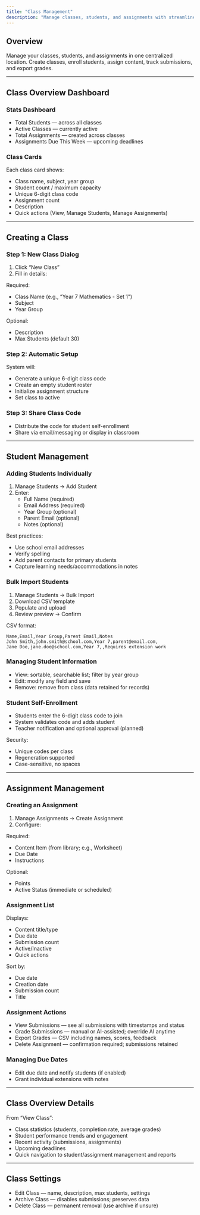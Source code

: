 ```yaml
---
title: "Class Management"
description: "Manage classes, students, and assignments with streamlined workflows."
---
```


## Overview

Manage your classes, students, and assignments in one centralized location. Create classes, enroll students, assign content, track submissions, and export grades.

---

## Class Overview Dashboard

### Stats Dashboard
- Total Students — across all classes
- Active Classes — currently active
- Total Assignments — created across classes
- Assignments Due This Week — upcoming deadlines

### Class Cards
Each class card shows:
- Class name, subject, year group
- Student count / maximum capacity
- Unique 6-digit class code
- Assignment count
- Description
- Quick actions (View, Manage Students, Manage Assignments)

---

## Creating a Class

### Step 1: New Class Dialog
1. Click “New Class”
2. Fill in details:

Required:
- Class Name (e.g., “Year 7 Mathematics - Set 1”)
- Subject
- Year Group

Optional:
- Description
- Max Students (default 30)

### Step 2: Automatic Setup
System will:
- Generate a unique 6-digit class code
- Create an empty student roster
- Initialize assignment structure
- Set class to active

### Step 3: Share Class Code
- Distribute the code for student self-enrollment
- Share via email/messaging or display in classroom

---

## Student Management

### Adding Students Individually
1. Manage Students → Add Student
2. Enter:
   - Full Name (required)
   - Email Address (required)
   - Year Group (optional)
   - Parent Email (optional)
   - Notes (optional)

Best practices:
- Use school email addresses
- Verify spelling
- Add parent contacts for primary students
- Capture learning needs/accommodations in notes

### Bulk Import Students
1. Manage Students → Bulk Import
2. Download CSV template
3. Populate and upload
4. Review preview → Confirm

CSV format:
```csv
Name,Email,Year Group,Parent Email,Notes
John Smith,john.smith@school.com,Year 7,parent@email.com,
Jane Doe,jane.doe@school.com,Year 7,,Requires extension work
```

### Managing Student Information
- View: sortable, searchable list; filter by year group
- Edit: modify any field and save
- Remove: remove from class (data retained for records)

### Student Self-Enrollment
- Students enter the 6-digit class code to join
- System validates code and adds student
- Teacher notification and optional approval (planned)

Security:
- Unique codes per class
- Regeneration supported
- Case-sensitive, no spaces

---

## Assignment Management

### Creating an Assignment
1. Manage Assignments → Create Assignment
2. Configure:

Required:
- Content Item (from library; e.g., Worksheet)
- Due Date
- Instructions

Optional:
- Points
- Active Status (immediate or scheduled)

### Assignment List
Displays:
- Content title/type
- Due date
- Submission count
- Active/Inactive
- Quick actions

Sort by:
- Due date
- Creation date
- Submission count
- Title

### Assignment Actions
- View Submissions — see all submissions with timestamps and status
- Grade Submissions — manual or AI-assisted; override AI anytime
- Export Grades — CSV including names, scores, feedback
- Delete Assignment — confirmation required; submissions retained

### Managing Due Dates
- Edit due date and notify students (if enabled)
- Grant individual extensions with notes

---

## Class Overview Details

From “View Class”:
- Class statistics (students, completion rate, average grades)
- Student performance trends and engagement
- Recent activity (submissions, assignments)
- Upcoming deadlines
- Quick navigation to student/assignment management and reports

---

## Class Settings

- Edit Class — name, description, max students, settings
- Archive Class — disables submissions; preserves data
- Delete Class — permanent removal (use archive if unsure)
